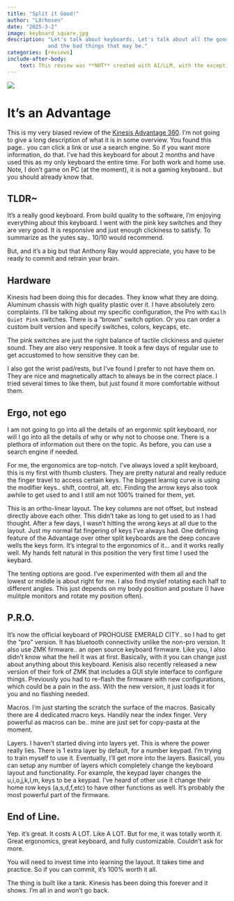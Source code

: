 ```yaml
---
title: "Split it Good!"
author: "L8rhosen"
date: "2025-3-2"
image: keyboard_square.jpg
description: "Let's talk about keyboards. Let's talk about all the good things\
             and the bad things that may be."
categories: [reviews]
include-after-body:
    text: This review was **NOT** created with AI/LLM, with the exception of the image.
---
```


![](https://d2934l8aalci8b.cloudfront.net/images/keyboard.jpeg)

# It's an Advantage

This is my very biased review of the [Kinesis Advantage 360](https://kinesis-ergo.com/keyboards/advantage360/). I'm not going to give a long description of what it is in some overview. You found this page.. you can click a link or use a search engine. So if you want more information, do that. I've had this keyboard for about 2 months and have used this as my only keyboard the entire time. For both work and home use. Note, I don't game on PC (at the moment), it is not a gaming keyboard.. but you should already know that.

## TLDR\~

It's a really good keyboard. From build quality to the software, I'm enjoying everything about this keyboard. I went with the pink key switches and they are very good. It is responsive and just enough clickiness to satisfy. To summarize as the yutes say.. 10/10 would recommend.

But, and it's a big but that Anthony Ray would appreciate, you have to be ready to commit and retrain your brain.

## Hardware

Kinesis had been doing this for decades. They know what they are doing. Aluminum chassis with high quality plastic over it. I have absolutely zero complaints. I'll be talking about my specific configuration, the Pro with `Kailh Quiet Pink` switches. There is a "brown" switch option. Or you can order a custom built version and specify switches, colors, keycaps, etc.

The pink switches are just the right balance of tactile clickiness and quieter sound. They are also very responsive. It took a few days of regular use to get accustomed to how sensitive they can be.

I also got the wrist pad/rests, but I've found I prefer to not have them on. They are nice and magnetically attach to always be in the correct place. I tried several times to like them, but just found it more comfortable without them.

## Ergo, not ego

I am not going to go into all the details of an ergonmic split keyboard, nor will I go into all the details of why or why not to choose one. There is a plethora of information out there on the topic. As before, you can use a search engine if needed.

For me, the ergonomics are top-notch. I've always loved a split keyboard, this is my first with thumb clusters. They are pretty natural and really reduce the finger travel to access certain keys. The biggest learnig curve is using the modifier keys.. shift, control, alt. etc. Finding the arrow keys also took awhile to get used to and I still am not 100% trained for them, yet.

This is an ortho-linear layout. The key columns are not offset, but instead directly above each other. This didn't take as long to get used to as I had thought. After a few days, I wasn't hitting the wrong keys at all due to the layout. Just my normal fat fingering of keys I've always had. One defining feature of the Advantage over other split keyboards are the deep concave wells the keys form. It's integral to the ergonomics of it... and it works really well. My hands felt natural in this position the very first time I used the keybard.

The tenting options are good. I've experimented with them all and the lowest or middle is about right for me. I also find myslef rotating each half to different angles. This just depends on my body position and posture (I have mulitple monitors and rotate my position often).

## P.R.O.

It's now the official keyboard of PROHOUSE EMERALD CITY.. so I had to get the "pro" version. It has bluetooth connectivity unlike the non-pro version. It also use ZMK firmware.. an open source keyboard firmware. Like you, I also didn't know what the hell it was at first. Basically, with it you can change just about anything about this keyboard. Kenisis also recently released a new version of their fork of ZMK that includes a GUI style interface to configure things. Previously you had to re-flash the firmware with new configurations, which could be a pain in the ass. With the new version, it just loads it for you and no flashing needed.

Macros. I'm just starting the scratch the surface of the macros. Basically there are 4 dedicated macro keys. Handily near the index finger. Very powerful as macros can be.. mine are just set for copy-pasta at the moment.

Layers. I haven't started diving into layers yet. This is where the power really lies. There is 1 extra layer by default, for a number keypad. I'm trying to train myself to use it. Eventually, I'll get more into the layers. Basicall, you can setup any number of layers which completely change the keyboard layout and functionality. For example, the keypad layer changes the u,i,o,j,k,l,m, keys to be a keypad. I've heard of other use it change their home row keys (a,s,d,f,etc) to have other functions as well. It's probably the most powerful part of the firmware.

## End of Line.

Yep. it's great. It costs A LOT. Like A LOT. But for me, it was totally worth it. Great ergonomics, great keyboard, and fully customizable. Couldn't ask for more.

You will need to invest time into learning the layout. It takes time and practice. So if you can commit, it's 100% worth it all.

The thing is built like a tank. Kinesis has been doing this forever and it shows. I'm all in and won't go back.